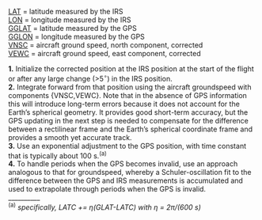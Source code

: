 <p class=box>
[LAT](#latitude) = latitude measured by the IRS  
[LON](#longitude) = longitude measured by the IRS  
[GGLAT](#gglat) = latitude measured by the GPS  
[GGLON](#gglon) = longitude measured by the GPS  
[VNSC](#vewc-vnsc) = aircraft ground speed, north component, corrected  
[VEWC](#vewc-vnsc) = aircraft ground speed, east component, corrected  
</p><p class=box2>
**1.** Initialize the corrected position at the IRS position at the start of the flight or after
any large change (>5$^\circ$) in the IRS position.\
**2.** Integrate forward from that position using the aircraft groundspeed with components
{VNSC,VEWC}. Note that in the absence of GPS information this will introduce
long-term errors because it does not account for the Earth’s spherical geometry. It
provides good short-term accuracy, but the GPS updating in the next step is needed to
compensate for the difference between a rectilinear frame and the Earth’s spherical
coordinate frame and provides a smooth yet accurate track.\
**3.** Use an exponential adjustment to the GPS position, with time constant that is typically about 100 s.^(a)^\
**4.** To handle periods when the GPS becomes invalid, use an approach analogous to that
for groundspeed, whereby a Schuler-oscillation fit to the difference between the GPS
and IRS measurements is accumulated and used to extrapolate through periods when
the GPS is invalid.\
\_\_\_\_\_\_\_\_\_\_  
^(a)^ *specifically, LATC += η(GLAT-LATC) with η = 2π/(600 s)*
</p>
